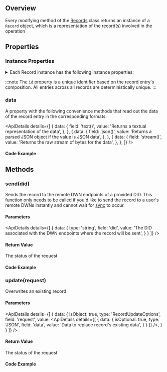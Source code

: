 
## Overview
Every modifying method of the [Records](/api/web5-js/dwn/records) class returns an instance of a `Record` object, which is a representation of the record(s) involved in the operation

<Divider type="slash"/>

<section class="api-docs">

## Properties

### Instance Properties
<details>
  <summary>Each Record instance has the following instance properties:</summary>
  <div className="grid grid-cols-1 desktop:grid-cols-2">
    <div>
      <ul>
        <li>id</li>
        <li>attestation</li>
        <li>contextId</li>
        <li>dataFormat</li>
        <li>dateCreated</li>
        <li>dataCid</li>
        <li>dataSize</li>
        <li>dateModified</li>
        <li>datePublished</li>
      </ul>
    </div>
    <div>
      <ul>
        <li>encryption</li>
        <li>interface</li>
        <li>method</li>
        <li>parentId</li>
        <li>protocol</li>
        <li>protocolPath</li>
        <li>published</li>
        <li>recipient</li>
        <li>schema</li>
      </ul>
    </div>
  </div>
</details>

:::note
The `id` property is a unique identifier based on the record entry's composition. All entries across all records are deterministically unique.
:::

### data
A property with the following convenience methods that read out the data of the record entry in the corresponding formats:

<ApiDetails
  details={[
    {
      data: {
        field: 'text()',
        value: 'Returns a textual representation of the data',
      },
    },
    {
      data: {
        field: 'json()',
        value: 'Returns a parsed JSON object if the value is JSON data',
      },
    },
    {
      data: {
        field: 'stream()',
        value: 'Returns the raw stream of bytes for the data',
      },
    },
  ]}
/>

#### Code Example

<CodeSnippet functionName="readRecord" />

<Divider type="slash"/>

## Methods

### send(did)

Sends the record to the remote DWN endpoints of a provided DID. This function only needs to be called if you'd like to send the record to a user's remote DWNs instantly and cannot wait for [sync](/docs/web5/learn/sync#sync-intervals) to occur.

#### Parameters

<ApiDetails
  details={[
    {
      data: {
        type: 'string',
        field: 'did',
        value: 'The DID associated with the DWN endpoints where the record will be sent',
      }
    }
  ]}
/>


#### Return Value

The status of the request

#### Code Example

<CodeSnippet functionName="createRecordWithHighlight" />

<Divider type="slash"/>

### update(request)

Overwrites an existing record

#### Parameters

<ApiDetails
  details={[
    {
      data: {
        isObject: true,
        type: 'RecordUpdateOptions',
        field: 'request',
        value: <ApiDetails
                details={[
                    {
                        data: {
                            isOptional: true,
                            type: 'JSON',
                            field: 'data',
                            value: 'Data to replace record\'s existing data',
                        }
                    }
                ]}
            />,
      }
    }
  ]}
/>

#### Return Value

The status of the request

#### Code Example

<CodeSnippet functionName="updateRecord" />

</section>
